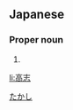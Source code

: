 ==Japanese==
{{ja-kanjitab|高|志}}

===Proper noun===
{{ja-pos|proper|たかし}}

# {{given name|male|lang=ja}}

[[Category:Japanese male given names|たかし]]

[[li:高志]]